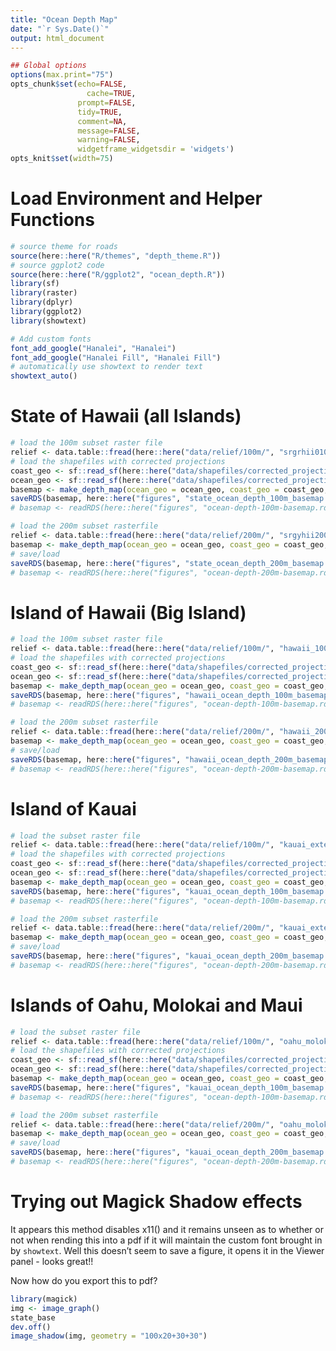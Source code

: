 ```yaml
---
title: "Ocean Depth Map"
date: "`r Sys.Date()`"
output: html_document
---
```


```r
## Global options
options(max.print="75")
opts_chunk$set(echo=FALSE,
	             cache=TRUE,
               prompt=FALSE,
               tidy=TRUE,
               comment=NA,
               message=FALSE,
               warning=FALSE,
               widgetframe_widgetsdir = 'widgets')
opts_knit$set(width=75)
```

# Load Environment and Helper Functions

```r
# source theme for roads
source(here::here("R/themes", "depth_theme.R"))
# source ggplot2 code
source(here::here("R/ggplot2", "ocean_depth.R"))
library(sf)
library(raster)
library(dplyr)
library(ggplot2)
library(showtext)

# Add custom fonts
font_add_google("Hanalei", "Hanalei")
font_add_google("Hanalei Fill", "Hanalei Fill")
# automatically use showtext to render text
showtext_auto()
```

# State of Hawaii (all Islands)

```r
# load the 100m subset raster file
relief <- data.table::fread(here::here("data/relief/100m/", "srgrhii0100a.csv"))
# load the shapefiles with corrected projections
coast_geo <- sf::read_sf(here::here("data/shapefiles/corrected_projections", "Coastline.shp"))
ocean_geo <- sf::read_sf(here::here("data/shapefiles/corrected_projections", "Ocean_Depth.shp"))
basemap <- make_depth_map(ocean_geo = ocean_geo, coast_geo = coast_geo, relief = relief)
saveRDS(basemap, here::here("figures", "state_ocean_depth_100m_basemap.rds"))
# basemap <- readRDS(here::here("figures", "ocean-depth-100m-basemap.rds"))

# load the 200m subset rasterfile
relief <- data.table::fread(here::here("data/relief/200m/", "srgyhii200a.csv"))
basemap <- make_depth_map(ocean_geo = ocean_geo, coast_geo = coast_geo, relief = relief)
# save/load
saveRDS(basemap, here::here("figures", "state_ocean_depth_200m_basemap.rds"))
# basemap <- readRDS(here::here("figures", "ocean-depth-200m-basemap.rds"))
```

# Island of Hawaii (Big Island)

```r
# load the 100m subset raster file
relief <- data.table::fread(here::here("data/relief/100m/", "hawaii_100m.csv"))
# load the shapefiles with corrected projections
coast_geo <- sf::read_sf(here::here("data/shapefiles/corrected_projections", "hawaii_coastline.shp"))
ocean_geo <- sf::read_sf(here::here("data/shapefiles/corrected_projections", "hawaii_depth.shp"))
basemap <- make_depth_map(ocean_geo = ocean_geo, coast_geo = coast_geo, relief = relief)
saveRDS(basemap, here::here("figures", "hawaii_ocean_depth_100m_basemap.rds"))
# basemap <- readRDS(here::here("figures", "ocean-depth-100m-basemap.rds"))

# load the 200m subset rasterfile
relief <- data.table::fread(here::here("data/relief/200m/", "hawaii_200m.csv"))
basemap <- make_depth_map(ocean_geo = ocean_geo, coast_geo = coast_geo, relief = relief)
# save/load
saveRDS(basemap, here::here("figures", "hawaii_ocean_depth_200m_basemap.rds"))
# basemap <- readRDS(here::here("figures", "ocean-depth-200m-basemap.rds"))
```

# Island of Kauai

```r
# load the subset raster file
relief <- data.table::fread(here::here("data/relief/100m/", "kauai_extended_100m.csv"))
# load the shapefiles with corrected projections
coast_geo <- sf::read_sf(here::here("data/shapefiles/corrected_projections", "kauai_extended_coastline.shp"))
ocean_geo <- sf::read_sf(here::here("data/shapefiles/corrected_projections", "kauai_depth.shp"))
basemap <- make_depth_map(ocean_geo = ocean_geo, coast_geo = coast_geo, relief = relief)
saveRDS(basemap, here::here("figures", "kauai_ocean_depth_100m_basemap.rds"))
# basemap <- readRDS(here::here("figures", "ocean-depth-100m-basemap.rds"))

# load the 200m subset rasterfile
relief <- data.table::fread(here::here("data/relief/200m/", "kauai_extended_200m.csv"))
basemap <- make_depth_map(ocean_geo = ocean_geo, coast_geo = coast_geo, relief = relief)
# save/load
saveRDS(basemap, here::here("figures", "kauai_ocean_depth_200m_basemap.rds"))
# basemap <- readRDS(here::here("figures", "ocean-depth-200m-basemap.rds"))
```

# Islands of Oahu, Molokai and Maui

```r
# load the subset raster file
relief <- data.table::fread(here::here("data/relief/100m/", "oahu_molokai_maui_100m.csv"))
# load the shapefiles with corrected projections
coast_geo <- sf::read_sf(here::here("data/shapefiles/corrected_projections", "oahu_molokai_maui_coastline.shp"))
ocean_geo <- sf::read_sf(here::here("data/shapefiles/corrected_projections", "oahu_molokai_maui_depth.shp"))
basemap <- make_depth_map(ocean_geo = ocean_geo, coast_geo = coast_geo, relief = relief)
saveRDS(basemap, here::here("figures", "kauai_ocean_depth_100m_basemap.rds"))
# basemap <- readRDS(here::here("figures", "ocean-depth-100m-basemap.rds"))

# load the 200m subset rasterfile
relief <- data.table::fread(here::here("data/relief/200m/", "oahu_molokai_maui_200m.csv"))
basemap <- make_depth_map(ocean_geo = ocean_geo, coast_geo = coast_geo, relief = relief)
# save/load
saveRDS(basemap, here::here("figures", "kauai_ocean_depth_200m_basemap.rds"))
# basemap <- readRDS(here::here("figures", "ocean-depth-200m-basemap.rds"))
```

# Trying out Magick Shadow effects

It appears this method disables x11() and it remains unseen as to whether or not when rending this into a pdf if it will maintain the custom font brought in by `showtext`. Well this doesn't seem to save a figure, it opens it in the Viewer panel - looks great!!

Now how do you export this to pdf?

```r
library(magick)
img <- image_graph()
state_base
dev.off()
image_shadow(img, geometry = "100x20+30+30")

```

